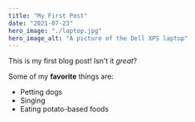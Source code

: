 ```yaml
---
title: "My First Post"
date: "2021-07-23"
hero_image: "./laptop.jpg"
hero_image_alt: "A picture of the Dell XPS laptop"
---
```


This is my first blog post! Isn't it _great_?

Some of my **favorite** things are:

- Petting dogs
- Singing
- Eating potato-based foods
